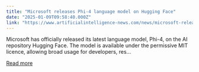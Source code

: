 ```yaml
---
title: "Microsoft releases Phi-4 language model on Hugging Face"
date: "2025-01-09T09:58:40.000Z"
link: "https://www.artificialintelligence-news.com/news/microsoft-releases-phi-4-language-model-hugging-face/?utm_source=rss&utm_medium=rss&utm_campaign=microsoft-releases-phi-4-language-model-hugging-face"
---
```


Microsoft has officially released its latest language model, Phi-4, on the AI repository Hugging Face. The model is available under the permissive MIT licence, allowing broad usage for developers, res...

[Read more](https://www.artificialintelligence-news.com/news/microsoft-releases-phi-4-language-model-hugging-face/?utm_source=rss&utm_medium=rss&utm_campaign=microsoft-releases-phi-4-language-model-hugging-face)
